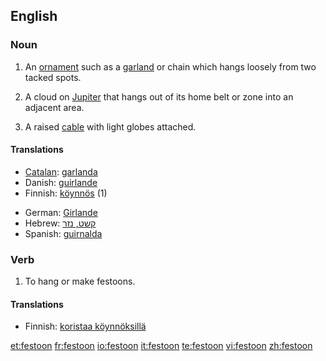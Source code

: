 ==English==

===Noun===
{{en-noun}}

# An [[ornament]] such as a [[garland]] or chain which hangs loosely from two tacked spots.
# {{astronomy}} A cloud on [[Jupiter]] that hangs out of its home belt or zone into an adjacent area.
# A raised [[cable]] with light globes attached.

====Translations====
{{trans-top}}
*[[Catalan]]: [[garlanda]] {{f}}
*Danish: [[guirlande]] {{c}}
*Finnish: [[köynnös]] (1)
{{trans-mid}}
*German: [[Girlande]] {{f}}
*Hebrew: [[קשט, נזר]] {{m}}
*Spanish: [[guirnalda]] {{f}}
{{trans-bottom}}

===Verb===
{{en-verb}}

# To hang or make festoons.

====Translations====
{{trans-top|to hang or make festoons}}
*Finnish: [[koristaa köynnöksillä]]
{{trans-mid}}
{{trans-bottom}}

[[et:festoon]]
[[fr:festoon]]
[[io:festoon]]
[[it:festoon]]
[[te:festoon]]
[[vi:festoon]]
[[zh:festoon]]